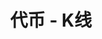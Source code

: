 ---
title: '代币 - K线'
openapi: '/cn/api-reference/openapi-cn.json GET /token/{chain}/{tokenAddress}/candles'
---